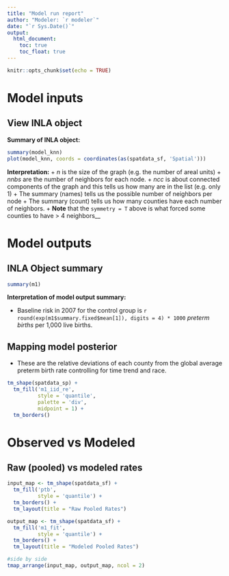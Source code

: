 ```yaml
---
title: "Model run report"
author: "Modeler: `r modeler`"
date: "`r Sys.Date()`"
output: 
  html_document:
    toc: true
    toc_float: true
---
```


```r
knitr::opts_chunk$set(echo = TRUE)
```

# Model inputs

## View INLA object
**Summary of INLA object:**

```r
summary(model_knn)
plot(model_knn, coords = coordinates(as(spatdata_sf, 'Spatial')))
```

**Interpretation:**
+ *n* is the size of the graph (e.g. the number of areal units)
+ *nnbs* are the number of neighbors for each node.
+ *ncc* is about connected components of the graph and this tells us how many are in the list (e.g. only 1)
+ The summary (names) tells us the possible number of neighbors per node
+ The summary (count) tells us how many counties have each number of neighbors.
+ **Note** that the `symmetry = T` above is what forced some counties to have > 4 neighbors__

# Model outputs

## INLA Object summary

```r
summary(m1)
```

**Interpretation of model output summary:**

+ Baseline risk in 2007 for the control group is `r round(exp(m1$summary.fixed$mean[1]), digits = 4) * 1000` *preterm births* per 1,000 live births.

## Mapping model posterior

+ These are the relative deviations of each county from the global average preterm birth rate controlling for time trend and race.

```r
tm_shape(spatdata_sp) +
  tm_fill('m1_iid_re',
          style = 'quantile',
          palette = 'div',
          midpoint = 1) +
  tm_borders()
```



# Observed vs Modeled 

## Raw (pooled) vs modeled rates
```r
input_map <- tm_shape(spatdata_sf) +
  tm_fill('ptb',
          style = 'quantile') +
  tm_borders() +
  tm_layout(title = "Raw Pooled Rates")

output_map <- tm_shape(spatdata_sf) +
  tm_fill('m1_fit',
          style = 'quantile') +
  tm_borders() +
  tm_layout(title = "Modeled Pooled Rates")

#side by side
tmap_arrange(input_map, output_map, ncol = 2)


```


